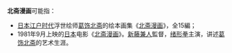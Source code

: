 '''北斋漫画'''可能指：

*[[日本|日本]][[江户时代|江户时代]]浮世绘师[[葛饰北斋|葛饰北斋]]的绘本画集《[[北斋漫画|北斋漫画]]》，全15編；
*1981年9月上映的[[日本|日本]]电影《[[北斋漫画_(电影)|北斋漫画]]》。[[新藤兼人|新藤兼人]]監督，[[绪形拳|绪形拳]]主演，讲述[[葛饰北斋|葛饰北斋]]的艺术生涯。

{{disambig|cat=四字作品消歧义}}